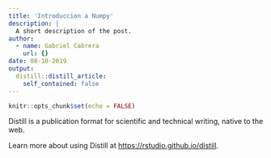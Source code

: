 ```yaml
---
title: 'Introduccion a Numpy'
description: |
  A short description of the post.
author:
  - name: Gabriel Cabrera
    url: {}
date: 08-10-2019
output:
  distill::distill_article:
    self_contained: false
---
```


```r
knitr::opts_chunk$set(echo = FALSE)
```

Distill is a publication format for scientific and technical writing, native to the web.

Learn more about using Distill at <https://rstudio.github.io/distill>.

